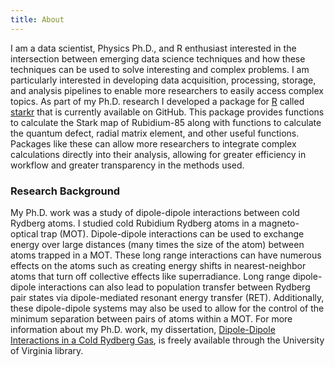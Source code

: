```yaml
---
title: About
---
```


I am a data scientist, Physics Ph.D., and R enthusiast interested in the 
intersection between emerging data science techniques and how these techniques 
can be used to solve interesting and complex problems. I am particularly 
interested in developing data acquisition, processing, storage, and
analysis pipelines to enable more researchers to easily access complex topics. 
As part of my Ph.D. research I developed a package for 
[R](https://www.r-project.org) called
[starkr](https://www.github.com/bgrich/starkr) that is currently available on
GitHub. This package provides functions to calculate the Stark map of
Rubidium-85 along with functions to calculate the quantum defect, radial matrix
element, and other useful functions. Packages like these can allow more 
researchers to integrate complex calculations directly into their analysis, 
allowing for greater efficiency in workflow and greater transparency in the 
methods used.

### Research Background

My Ph.D. work was a study of dipole-dipole interactions between cold Rydberg 
atoms. I studied cold Rubidium Rydberg atoms in a magneto-optical trap (MOT). 
Dipole-dipole interactions can be used to exchange energy over large distances 
(many times the size of the atom) between atoms trapped in a MOT. These long 
range interactions can have numerous effects on the atoms such as creating 
energy shifts in nearest-neighbor atoms that turn off collective effects like 
superradiance. Long range dipole-dipole interactions can also lead to population 
transfer between Rydberg pair states via dipole-mediated resonant energy 
transfer (RET). Additionally, these dipole-dipole systems may also be used to 
allow for the control of the minimum separation between pairs of atoms within a 
MOT. For more information about my Ph.D. work, my dissertation, 
[Dipole-Dipole Interactions in a Cold Rydberg Gas](https://doi.org/10.18130/V3MB4V), 
is freely available through the University of Virginia library.
